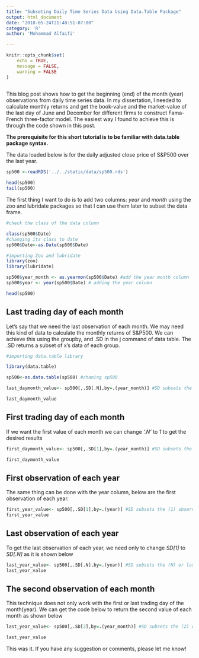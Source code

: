```yaml
---
title: "Subseting Daily Time Series Data Using Data.Table Package"
output: html_document
date: "2018-05-24T21:48:51-07:00"
category: 'R'
author: 'Mohammad Alfaifi'

---
```


```r
knitr::opts_chunk$set(
	echo = TRUE,
	message = FALSE,
	warning = FALSE
)
 
```


This blog post shows how to get the beginning (end) of the month (year) observations from daily time series data.  In my dissertation, I needed to calculate monthly returns and get the book-value and the market-value of the last day of June and December for different firms to construct Fama-French three-factor model. The easiest way I found to achieve this is through the code shown in this post. 

**The prerequisite for this short tutorial is to be familiar with data.table package syntax.**

The data loaded below is for the daily adjusted close price of S&P500 over the last year.
 

```r


sp500 <-readRDS('../../static/data/sp500.rds')
```

```r

head(sp500)
tail(sp500)
```


The first thing I want to do is to add two columns:  *year* and  *month*  using the zoo and lubridate packages so that I can use them later to subset the data frame. 

```r
#check the class of the data column

class(sp500$Date)
#changing its class to date
sp500$Date<-as.Date(sp500$Date)

#importing Zoo and lubridate
library(zoo)
library(lubridate)

sp500$year_month <- as.yearmon(sp500$Date) #add the year month column
sp500$year <- year(sp500$Date) # adding the year column

head(sp500)

```

## Last trading day of each month

Let's say that we need the last observation of each month. We may need this kind of data to calculate  the monthly returns of S&P500. We can achieve this using the groupby, and .SD in the j command of data table. The .SD returns a subset of x's data of each group. 

```r
#importing data.table library

library(data.table)

sp500<-as.data.table(sp500) #chaning sp500

last_daymonth_value<- sp500[,.SD[.N],by=.(year_month)] #SD subsets the (.N) or last observation of each month

last_daymonth_value
```

## First trading day of each month

If we want the first value of each month we can change *'.N'* to *1* to get the desired results

```r

first_daymonth_value<- sp500[,.SD[1],by=.(year_month)] #SD subsets the (1) observation of each month

first_daymonth_value

```

## First observation of each year

The same thing can be done with the year column, below are the first observation of each year. 

```r

first_year_value<- sp500[,.SD[1],by=.(year)] #SD subsets the (1) observation of each year
first_year_value
```

## Last observation of each year

To get the last observation of each year, we need only to change *SD[1]* to *SD[.N]* as it is shown below

```r

last_year_value<- sp500[,.SD[.N],by=.(year)] #SD subsets the (N) or last observation of each year
last_year_value
```
## The second observation of each month


This technique does not only work with the first  or last trading day of the month(year).  We can get the code below to return the second value of each month as shown below

```r

last_year_value<- sp500[,.SD[2],by=.(year_month)] #SD subsets the (2) observation of each month

last_year_value
```




This was it. If you have any suggestion or comments, please let me know! 